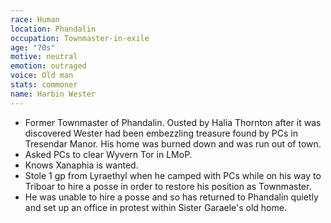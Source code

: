 ```yaml
---
race: Human
location: Phandalin
occupation: Townmaster-in-exile
age: "70s"
motive: neutral
emotion: outraged
voice: Old man
stats: commoner
name: Harbin Wester
---
```

* Former Townmaster of Phandalin. Ousted by Halia Thornton after it was discovered Wester had been embezzling treasure found by PCs in Tresendar Manor. His home was burned down and was run out of town.
* Asked PCs to clear Wyvern Tor in LMoP.
* Knows Xanaphia is wanted.
* Stole 1 gp from Lyraethyl when he camped with PCs while on his way to Triboar to hire a posse in order to restore his position as Townmaster.
* He was unable to hire a posse and so has returned to Phandalin quietly and set up an office in protest within Sister Garaele's old home.
